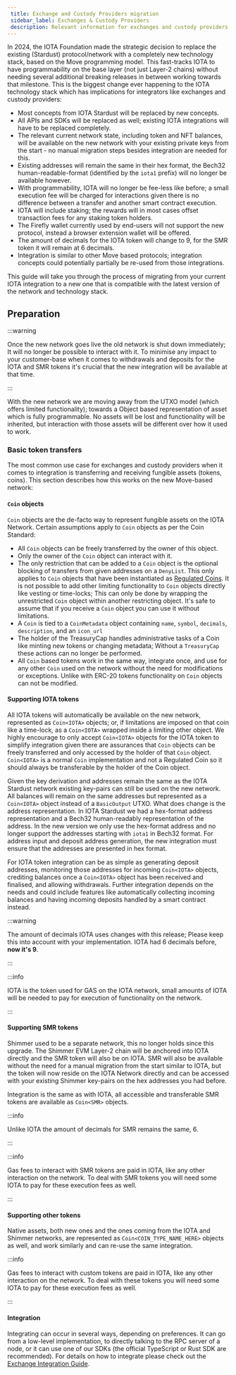 ```yaml
---
 title: Exchange and Custody Providers migration
 sidebar_label: Exchanges & Custody Providers
 description: Relevant information for exchanges and custody providers that want to migrate to the new Move based IOTA network.
---
```


In 2024, the IOTA Foundation made the strategic decision to replace the existing (Stardust) protocol/network with a completely new technology stack, based on the Move programming model. This fast-tracks IOTA to have programmability on the base layer (not just Layer-2 chains) without needing several additional breaking releases in between working towards that milestone. This is the biggest change ever happening to the IOTA technology stack which has implications for integrators like exchanges and custody providers:

- Most concepts from IOTA Stardust will be replaced by new concepts.
- All APIs and SDKs will be replaced as well; existing IOTA integrations will have to be replaced completely.
- The relevant current network state, including token and NFT balances, will be available on the new network with your existing private keys from the start - no manual migration steps besides integration are needed for this.
- Existing addresses will remain the same in their hex format, the Bech32 human-readable-format (identified by the `iota1` prefix) will no longer be available however. 
- With programmability, IOTA will no longer be fee-less like before; a small execution fee will be charged for interactions given there is no difference between a transfer and another smart contract execution.
- IOTA will include staking; the rewards will in most cases offset transaction fees for any staking token holders.
- The Firefly wallet currently used by end-users will not support the new protocol, instead a browser extension wallet will be offered.
- The amount of decimals for the IOTA token will change to 9, for the SMR token it will remain at 6 decimals.
- Integration is similar to other Move based protocols; integration concepts could potentially partially be re-used from those integrations.

This guide will take you through the process of migrating from your current IOTA integration to a new one that is compatible with the latest version of the network and technology stack.

## Preparation

:::warning  

Once the new network goes live the old network is shut down immediately; It will no longer be possible to interact with it. To minimise any impact to your customer-base when it comes to withdrawals and deposits for the IOTA and SMR tokens it's crucial that the new integration will be available at that time.

::: 

With the new network we are moving away from the UTXO model (which offers limited functionality); towards a Object based representation of asset which is fully programmable. No assets will be lost and functionality will be inherited, but interaction with those assets will be different over how it used to work.

### Basic token transfers

The most common use case for exchanges and custody providers when it comes to integration is transferring and receiving fungible assets (tokens, coins). This section describes how this works on the new Move-based network:
#### `Coin` objects

`Coin` objects are the de-facto way to represent fungible assets on the IOTA Network. Certain assumptions apply to `Coin` objects as per the Coin Standard:

- All `Coin` objects can be freely transferred by the owner of this object.
- Only the owner of the `Coin` object can interact with it.
- The only restriction that can be added to a `Coin` object is the optional blocking of transfers from given addresses on a `DenyList`. This only applies to `Coin` objects that have been instantiated as [Regulated Coins](../../standards/coin.mdx#regulated-coins). It is not possible to add other limiting functionality to `Coin` objects directly like vesting or time-locks; This can only be done by wrapping the unrestricted `Coin` object within another restricting object. It's safe to assume that if you receive a `Coin` object you can use it without limitations.
- A `Coin` is tied to a `CoinMetadata` object containing `name`, `symbol`, `decimals`, `description`, and an `icon_url`
- The holder of the TreasuryCap handles administrative tasks of a Coin like minting new tokens or changing metadata; Without a `TreasuryCap` these actions can no longer be performed.
- All `Coin` based tokens work in the same way, integrate once, and use for any other `Coin` used on the network without the need for modifications or exceptions. Unlike with ERC-20 tokens functionality on `Coin` objects can not be modified.

#### Supporting IOTA tokens

All IOTA tokens will automatically be available on the new network, represented as `Coin<IOTA>` objects; or, if limitations are imposed on that coin like a time-lock, as a `Coin<IOTA>` wrapped inside a limiting other object. We highly encourage to only accept `Coin<IOTA>` objects for the IOTA token to simplify integration given there are assurances that `Coin` objects can be freely transferred and only accessed by the holder of that `Coin` object. `Coin<IOTA>` is a normal `Coin` implementation and not a Regulated Coin so it should always be transferable by the holder of the Coin object.

Given the key derivation and addresses remain the same as the IOTA Stardust network existing key-pairs can still be used on the new network. All balances will remain on the same addresses but represented as a `Coin<IOTA>` object instead of a `BasicOutput` UTXO. What does change is the address representation. In IOTA Stardust we had a hex-format address representation and a Bech32 human-readably representation of the address. In the new version we only use the hex-format address and no longer support the addresses starting with `iota1` in Bech32 format. For address input and deposit address generation, the new integration must ensure that the addresses are presented in hex format.

For IOTA token integration can be as simple as generating deposit addresses, monitoring those addresses for incoming `Coin<IOTA>` objects, crediting balances once a `Coin<IOTA>` object has been received and finalised, and allowing withdrawals. Further integration depends on the needs and could include features like automatically collecting incoming balances and having incoming deposits handled by a smart contract instead.

:::warning  
  
The amount of decimals IOTA uses changes with this release; Please keep this into account with your implementation. IOTA had 6 decimals before, **now it's 9**. 
  
:::

:::info  
  
IOTA is the token used for GAS on the IOTA network, small amounts of IOTA will be needed to pay for execution of functionality on the network.

:::

#### Supporting SMR tokens

Shimmer used to be a separate network, this no longer holds since this upgrade. The Shimmer EVM Layer-2 chain will be anchored into IOTA directly and the SMR token will also be on IOTA. SMR will also be available without the need for a manual migration from the start similar to IOTA, but the token will now reside on the IOTA Network directly and can be accessed with your existing Shimmer key-pairs on the hex addresses you had before. 

Integration is the same as with IOTA, all accessible and transferable SMR tokens are available as `Coin<SMR>` objects. 

:::info  
  
Unlike IOTA the amount of decimals for SMR remains the same, 6.

:::

:::info  
  
Gas fees to interact with SMR tokens are paid in IOTA, like any other interaction on the network. To deal with SMR tokens you will need some IOTA to pay for these execution fees as well.

:::

#### Supporting other tokens

Native assets, both new ones and the ones coming from the IOTA and Shimmer networks, are represented as `Coin<COIN_TYPE_NAME_HERE>` objects as well, and work similarly and can re-use the same integration. 

:::info  
  
Gas fees to interact with custom tokens are paid in IOTA, like any other interaction on the network. To deal with these tokens you will need some IOTA to pay for these execution fees as well.

:::

#### Integration

Integrating can occur in several ways, depending on preferences. It can go from a low-level implementation, to directly talking to the RPC server of a node, or it can use one of our SDKs (the official TypeScript or Rust SDK are recommended). For details on how to integrate please check out the [Exchange Integration Guide](../operator/exchange-integration.mdx).